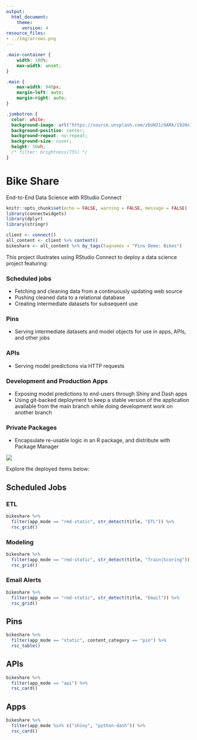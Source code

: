 ```yaml
---
output:
  html_document:
    theme:
      version: 4
resource_files:
- ../img/arrows.png
---
```



```css
.main-container {
    width: 100%;
    max-width: unset;
}

.main {
    max-width: 940px;
    margin-left: auto;
    margin-right: auto;
}

.jumbotron {
  color: white;
  background-image: url("https://source.unsplash.com/zbUH21c9ARk/1920x1080");
  background-position: center;
  background-repeat: no-repeat;
  background-size: cover;
  height: 50vh;
  /* filter: brightness(75%) */
}
```

<div class="jumbotron jumbotron-fluid">
<div class="container">
<h1 class="display-3" color="#f0f0f0">Bike Share</h1>
<p class="lead">End-to-End Data Science with RStudio Connect</p>
</div>
</div>


```r
knitr::opts_chunk$set(echo = FALSE, warning = FALSE, message = FALSE)
library(connectwidgets)
library(dplyr)
library(stringr)

client <- connect()
all_content <- client %>% content()
bikeshare <- all_content %>% by_tags(tagnames = "Pins Demo: Bikes")
```

<div class="main">

This project illustrates using RStudio Connect to deploy a data science project featuring:

### Scheduled jobs

- Fetching and cleaning data from a continuously updating web source
- Pushing cleaned data to a relational database
- Creating intermediate datasets for subsequent use

### Pins

- Serving intermediate datasets and model objects for use in apps, APIs, and other jobs

### APIs

- Serving model predictions via HTTP requests

### Development and Production Apps
  
- Exposing model predictions to end-users through Shiny and Dash apps
- Using git-backed deployment to keep a stable version of the application available from the main branch while doing development work on another branch

### Private Packages

- Encapsulate re-usable logic in an R package, and distribute with Package Manager

![](../img/arrows.png)

Explore the deployed items below:

## Scheduled Jobs {.tabset}

### ETL

```r
bikeshare %>% 
  filter(app_mode == "rmd-static", str_detect(title, "ETL")) %>% 
  rsc_grid()
```

### Modeling

```r
bikeshare %>% 
  filter(app_mode == "rmd-static", str_detect(title, "Train|Scoring")) %>% 
  rsc_grid()
```

### Email Alerts

```r
bikeshare %>% 
  filter(app_mode == "rmd-static", str_detect(title, "Email")) %>% 
  rsc_grid()
```

## Pins

```r
bikeshare %>% 
  filter(app_mode == "static", content_category == "pin") %>% 
  rsc_table()
```

## APIs

```r
bikeshare %>% 
  filter(app_mode == "api") %>% 
  rsc_card()
```

## Apps

```r
bikeshare %>%
  filter(app_mode %in% c("shiny", "python-dash")) %>% 
  rsc_card()
```

</div>
